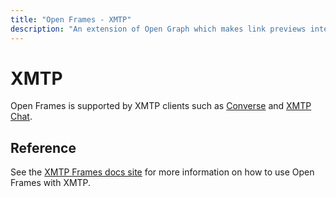 ```yaml
---
title: "Open Frames - XMTP"
description: "An extension of Open Graph which makes link previews interactive."
---
```


# XMTP

Open Frames is supported by XMTP clients such as [Converse](https://getconverse.app/) and [XMTP Chat](https://xmtp.chat/).

## Reference

See the [XMTP Frames docs site](https://xmtp.org/docs/build/frames#protocol-compatibility) for more information on how to use Open Frames with XMTP.
